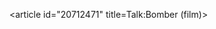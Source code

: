 <article id="20712471" title=Talk:Bomber (film)>
	<talkpage id="20712471" title="Talk:Bomber (film)">
{{DisambigProject}}
	</talkpage>
</article>